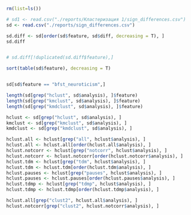 
```r
rm(list=ls())

# sd1 <- read.csv("./reports/Кластеризация 1/sign_differences.csv")
sd <- read.csv("./reports/sign_differences.csv")
```


```r
sd.diff <- sd[order(sd$feature, sd$diff, decreasing = T), ]
sd.diff


# sd.diff[!duplicated(sd.diff$feature),]

```


```r
sort(table(sd$feature), decreasing = T)


sd[sd$feature == "bfst_neuroticism",]

length(sd[grep("hclust", sd$analysis), ]$feature)
length(sd[grep("kmclust", sd$analysis), ]$feature)
length(sd[grep("kmdclust", sd$analysis), ]$feature)
```

```r
hclust <- sd[grep("hclust", sd$analysis), ]
kmclust <- sd[grep("kmclust", sd$analysis), ]
kmdclust <- sd[grep("kmdclust", sd$analysis), ]

hclust.all <- hclust[grep("all", hclust$analysis), ]
hclust.all <- hclust.all[order(hclust.all$analysis), ]
hclust.notcorr <- hclust[grep("notcorr", hclust$analysis), ]
hclust.notcorr <- hclust.notcorr[order(hclust.notcorr$analysis), ]
hclust.tdm <- hclust[grep("tdm", hclust$analysis), ]
hclust.tdm <- hclust.tdm[order(hclust.tdm$analysis), ]
hclust.pauses <- hclust[grep("pauses", hclust$analysis), ]
hclust.pauses <- hclust.pauses[order(hclust.pauses$analysis), ]
hclust.tdmp <- hclust[grep("tdmp", hclust$analysis), ]
hclust.tdmp <- hclust.tdmp[order(hclust.tdmp$analysis), ]
```

```r
hclust.all[grep("clust2", hclust.all$analysis), ]
hclust.notcorr[grep("clust2", hclust.notcorr$analysis), ]
```

